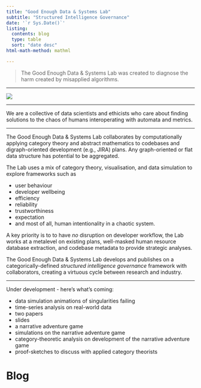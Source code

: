 ```yaml
---
title: "Good Enough Data & Systems Lab"
subtitle: "Structured Intelligence Governance"
date: '`r Sys.Date()`'
listing: 
  contents: blog
  type: table
  sort: "date desc"
html-math-method: mathml

---
```


> The Good Enough Data & Systems Lab was created to diagnose the harm created by misapplied algorithms.

---

![](good-enough-logo.png)

---

We are a collective of data scientists and ethicists who care about finding solutions to the chaos of humans interoperating with automata and metrics. 

---

The Good Enough Data & Systems Lab collaborates by computationally applying category theory and abstract mathematics to codebases and digraph-oriented development (e.g., JIRA) plans. Any graph-oriented or flat data structure has potential to be aggregated.


The Lab uses a mix of category theory, visualisation, and data simulation to explore frameworks such as  

- user behaviour
- developer wellbeing
- efficiency
- reliability
- trustworthiness
- expectation
- and most of all, human intentionality in a chaotic system.

A key priority is to to have *no* disruption on developer workflow, the Lab works at a metalevel on existing plans, well-masked human resource database extraction, and codebase metadata to provide strategic analyses.

The Good Enough Data & Systems Lab develops and publishes on a categorically-defined *structured intelligence governance* framework with collaborators, creating a virtuous cycle between research and industry. 

---

Under development - here's what's coming:

- data simulation animations of singularities failing
- time-series analysis on real-world data
- two papers
- slides
- a narrative adventure game 
- simulations on the narrative adventure game
- category-theoretic analysis on development of the narrative adventure game
- proof-sketches to discuss with applied category theorists

# Blog

